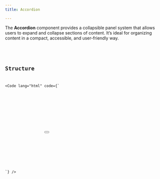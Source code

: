 ```yaml
---
title: Accordion

---
```


The **Accordion** component provides a collapsible panel system that allows users to expand and collapse sections of content. It’s ideal for organizing content in a compact, accessible, and user-friendly way.

<ComponentDemo label="Accordion demo">
    <div class="max-w-[400px] w-full mx-auto" slot="preview">
        <Accordion slot="preview" />
    </div>
    <Code 
        slot="code" 
        lang="html" 
        code={AccordionCode} 
    />
</ComponentDemo>

## Structure

<Code lang="html" code={`
<div x-data="accordion">
    <div x-data="accordionItem">
        <h2>
            <button x-ref="trigger"></button>
        </h2>
        <div x-ref="content" x-cloak></div>
    </div>
</div>
`} />